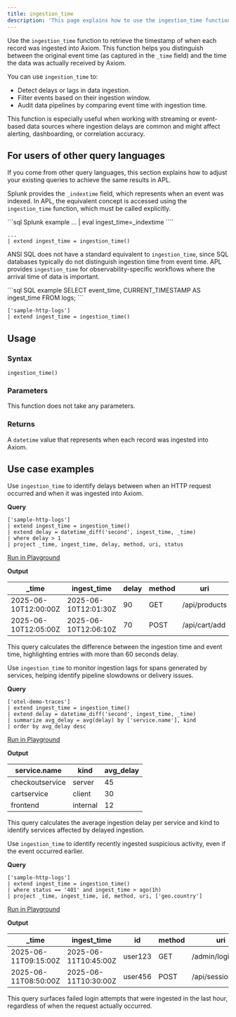 ```yaml
---
title: ingestion_time
description: 'This page explains how to use the ingestion_time function in APL.'
---
```


Use the `ingestion_time` function to retrieve the timestamp of when each record was ingested into Axiom. This function helps you distinguish between the original event time (as captured in the `_time` field) and the time the data was actually received by Axiom.

You can use `ingestion_time` to:

- Detect delays or lags in data ingestion.
- Filter events based on their ingestion window.
- Audit data pipelines by comparing event time with ingestion time.

This function is especially useful when working with streaming or event-based data sources where ingestion delays are common and might affect alerting, dashboarding, or correlation accuracy.

## For users of other query languages

If you come from other query languages, this section explains how to adjust your existing queries to achieve the same results in APL.

<AccordionGroup>
<Accordion title="Splunk SPL users">

Splunk provides the `_indextime` field, which represents when an event was indexed. In APL, the equivalent concept is accessed using the `ingestion_time` function, which must be called explicitly.

<CodeGroup>
```sql Splunk example
... | eval ingest_time=_indextime
````

```kusto APL equivalent
...
| extend ingest_time = ingestion_time()
```

</CodeGroup>

</Accordion>
<Accordion title="ANSI SQL users">

ANSI SQL does not have a standard equivalent to `ingestion_time`, since SQL databases typically do not distinguish ingestion time from event time. APL provides `ingestion_time` for observability-specific workflows where the arrival time of data is important.

<CodeGroup>
```sql SQL example
SELECT event_time, CURRENT_TIMESTAMP AS ingest_time FROM logs;
```

```kusto APL equivalent
['sample-http-logs']
| extend ingest_time = ingestion_time()
```

</CodeGroup>

</Accordion>
</AccordionGroup>

## Usage

### Syntax

```kusto
ingestion_time()
```

### Parameters

This function does not take any parameters.

### Returns

A `datetime` value that represents when each record was ingested into Axiom.

## Use case examples

<Tabs>
<Tab title="Log analysis">

Use `ingestion_time` to identify delays between when an HTTP request occurred and when it was ingested into Axiom.

**Query**

```kusto
['sample-http-logs']
| extend ingest_time = ingestion_time()
| extend delay = datetime_diff('second', ingest_time, _time)
| where delay > 1
| project _time, ingest_time, delay, method, uri, status
```

[Run in Playground](https://play.axiom.co/axiom-play-qf1k/query?initForm=%7B%22apl%22%3A%22%5B'sample-http-logs'%5D%20%7C%20extend%20ingest_time%20%3D%20ingestion_time()%20%7C%20extend%20delay%20%3D%20datetime_diff('second'%2C%20ingest_time%2C%20_time)%20%7C%20where%20delay%20%3E%201%20%7C%20project%20_time%2C%20ingest_time%2C%20delay%2C%20method%2C%20uri%2C%20status%22%7D)

**Output**

| _time               | ingest_time         | delay | method | uri           | status |
| -------------------- | -------------------- | ----- | ------ | ------------- | ------ |
| 2025-06-10T12:00:00Z | 2025-06-10T12:01:30Z | 90    | GET    | /api/products | 200    |
| 2025-06-10T12:05:00Z | 2025-06-10T12:06:10Z | 70    | POST   | /api/cart/add | 201    |

This query calculates the difference between the ingestion time and event time, highlighting entries with more than 60 seconds delay.

</Tab>
<Tab title="OpenTelemetry traces">

Use `ingestion_time` to monitor ingestion lags for spans generated by services, helping identify pipeline slowdowns or delivery issues.

**Query**

```kusto
['otel-demo-traces']
| extend ingest_time = ingestion_time()
| extend delay = datetime_diff('second', ingest_time, _time)
| summarize avg_delay = avg(delay) by ['service.name'], kind
| order by avg_delay desc
```

[Run in Playground](https://play.axiom.co/axiom-play-qf1k/query?initForm=%7B%22apl%22%3A%22%5B'otel-demo-traces'%5D%20%7C%20extend%20ingest_time%20%3D%20ingestion_time()%20%7C%20extend%20delay%20%3D%20datetime_diff('second'%2C%20ingest_time%2C%20_time)%20%7C%20summarize%20avg_delay%20%3D%20avg(delay)%20by%20%5B'service.name'%5D%2C%20kind%20%7C%20order%20by%20avg_delay%20desc%22%7D)

**Output**

| service.name    | kind     | avg_delay |
| --------------- | -------- | ---------- |
| checkoutservice | server   | 45         |
| cartservice     | client   | 30         |
| frontend        | internal | 12         |

This query calculates the average ingestion delay per service and kind to identify services affected by delayed ingestion.

</Tab>
<Tab title="Security logs">

Use `ingestion_time` to identify recently ingested suspicious activity, even if the event occurred earlier.

**Query**

```kusto
['sample-http-logs']
| extend ingest_time = ingestion_time()
| where status == '401' and ingest_time > ago(1h)
| project _time, ingest_time, id, method, uri, ['geo.country']
```

[Run in Playground](https://play.axiom.co/axiom-play-qf1k/query?initForm=%7B%22apl%22%3A%22%5B'sample-http-logs'%5D%20%7C%20extend%20ingest_time%20%3D%20ingestion_time()%20%7C%20where%20status%20%3D%3D%20'401'%20and%20ingest_time%20%3E%20ago(1h)%20%7C%20project%20_time%2C%20ingest_time%2C%20id%2C%20method%2C%20uri%2C%20%5B'geo.country'%5D%22%7D)

**Output**

| _time               | ingest_time         | id      | method | uri                | geo.country |
| -------------------- | -------------------- | ------- | ------ | ------------------ | ----------- |
| 2025-06-11T09:15:00Z | 2025-06-11T10:45:00Z | user123 | GET    | /admin/login       | US          |
| 2025-06-11T08:50:00Z | 2025-06-11T10:30:00Z | user456 | POST   | /api/session/start | DE          |

This query surfaces failed login attempts that were ingested in the last hour, regardless of when the request actually occurred.

</Tab>
</Tabs>
